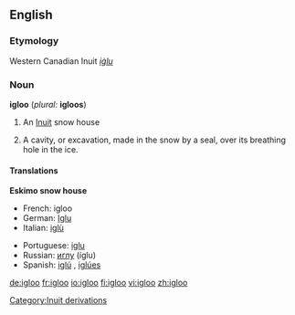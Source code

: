 ==English==

===Etymology===
Western Canadian Inuit ''[[iġlu]]''

===Noun===
'''igloo''' (''plural:'' '''igloos''')

# An [[Inuit]] snow house
# {{italbrac-colon|Zoology}} A cavity, or excavation, made in the snow by a seal, over its breathing hole in the ice.

====Translations====
'''Eskimo snow house'''
{{top}}
*French: igloo {{m}}
*German: [[Iglu]] {{n}}
*Italian: [[iglù]] {{m}}
{{mid}}
*Portuguese: [[iglu]] {{m}}
*Russian: [[иглу]] (íglu) {{n}}
*Spanish: [[iglú]] {{m}}, [[iglúes]] {{p}}
{{bottom}}

[[Category:Inuit derivations]]

[[de:igloo]]
[[fr:igloo]]
[[io:igloo]]
[[fi:igloo]]
[[vi:igloo]]
[[zh:igloo]]